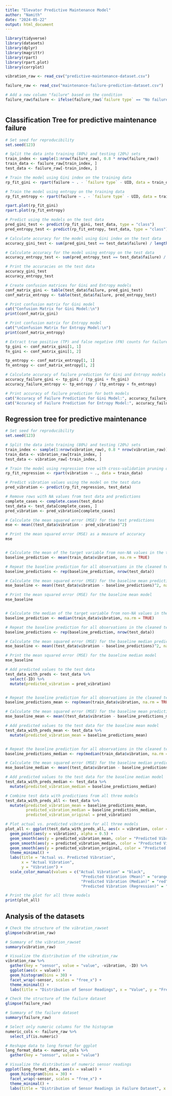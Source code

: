 ---
title: "Elevator Predictive Maintenance Model"
author: "Namith"
date: "2024-05-22"
output: html_document
---

```{r setup, include=FALSE}
library(tidyverse)
library(datasets) 
library(dplyr)
library(magrittr)
library(rpart)
library(rpart.plot)
library(corrplot)

vibration_raw <- read_csv("predictive-maintenance-dataset.csv")

failure_raw <- read_csv("maintenance-failure-prediction-dataset.csv")

# Add a new column "failure" based on the condition
failure_raw$failure <- ifelse(failure_raw$`failure type` == "No failure", "no failure", "failure")



```


## Classification Tree for predictive maintenance failure

```{r failureginivsentropy}

# Set seed for reproducibility
set.seed(123)

# Split the data into training (80%) and testing (20%) sets
train_index <- sample(1:nrow(failure_raw), 0.8 * nrow(failure_raw))
train_data <- failure_raw[train_index, ]
test_data <- failure_raw[-train_index, ]

# Train the model using Gini index on the training data
rp_fit_gini <- rpart(failure ~ . - `failure type` - UID, data = train_data, parms = list(split = "gini"))

# Train the model using entropy on the training data
rp_fit_entropy <- rpart(failure ~ . - `failure type` - UID, data = train_data, parms = list(split = "information"))

rpart.plot(rp_fit_gini)
rpart.plot(rp_fit_entropy)

# Predict using the models on the test data
pred_gini_test <- predict(rp_fit_gini, test_data, type = "class")
pred_entropy_test <- predict(rp_fit_entropy, test_data, type = "class")

# Calculate accuracy for the model using Gini index on the test data
accuracy_gini_test <- sum(pred_gini_test == test_data$failure) / length(test_data$failure)

# Calculate accuracy for the model using entropy on the test data
accuracy_entropy_test <- sum(pred_entropy_test == test_data$failure) / length(test_data$failure)

# Print the accuracies on the test data
accuracy_gini_test
accuracy_entropy_test

# Create confusion matrices for Gini and Entropy models
conf_matrix_gini <- table(test_data$failure, pred_gini_test)
conf_matrix_entropy <- table(test_data$failure, pred_entropy_test)

# Print confusion matrix for Gini model
cat("Confusion Matrix for Gini Model:\n")
print(conf_matrix_gini)

# Print confusion matrix for Entropy model
cat("\nConfusion Matrix for Entropy Model:\n")
print(conf_matrix_entropy)

# Extract true positive (TP) and false negative (FN) counts for failure prediction
tp_gini <- conf_matrix_gini[1, 1]
fn_gini <- conf_matrix_gini[1, 2]

tp_entropy <- conf_matrix_entropy[1, 1]
fn_entropy <- conf_matrix_entropy[1, 2]

# Calculate accuracy of failure prediction for Gini and Entropy models
accuracy_failure_gini <- tp_gini / (tp_gini + fn_gini)
accuracy_failure_entropy <- tp_entropy / (tp_entropy + fn_entropy)

# Print accuracy of failure prediction for both models
cat("Accuracy of Failure Prediction for Gini Model:", accuracy_failure_gini, "\n")
cat("Accuracy of Failure Prediction for Entropy Model:", accuracy_failure_entropy, "\n")


```





## Regression tree for predictive maintenance

```{r vibration}

# Set seed for reproducibility
set.seed(123)

# Split the data into training (80%) and testing (20%) sets
train_index <- sample(1:nrow(vibration_raw), 0.8 * nrow(vibration_raw))
train_data <- vibration_raw[train_index, ]
test_data <- vibration_raw[-train_index, ]

# Train the model using regression tree with cross-validation pruning on the training data
rp_fit_regression <- rpart(vibration ~ ., data = train_data)

# Predict vibration values using the model on the test data
pred_vibration <- predict(rp_fit_regression, test_data)

# Remove rows with NA values from test data and predictions
complete_cases <- complete.cases(test_data)
test_data <- test_data[complete_cases, ]
pred_vibration <- pred_vibration[complete_cases]

# Calculate the mean squared error (MSE) for the test predictions
mse <- mean((test_data$vibration - pred_vibration)^2)

# Print the mean squared error (MSE) as a measure of accuracy
mse


# Calculate the mean of the target variable from non-NA values in the training data
baseline_prediction <- mean(train_data$vibration, na.rm = TRUE) 

# Repeat the baseline prediction for all observations in the cleaned test data
baseline_predictions <- rep(baseline_prediction, nrow(test_data))

# Calculate the mean squared error (MSE) for the baseline mean predictions
mse_baseline <- mean((test_data$vibration - baseline_predictions)^2, na.rm = TRUE)

# Print the mean squared error (MSE) for the baseline mean model
mse_baseline


# Calculate the median of the target variable from non-NA values in the training data
baseline_prediction <- median(train_data$vibration, na.rm = TRUE) 

# Repeat the baseline prediction for all observations in the cleaned test data
baseline_predictions <- rep(baseline_prediction, nrow(test_data))

# Calculate the mean squared error (MSE) for the baseline median predictions
mse_baseline <- mean((test_data$vibration - baseline_predictions)^2, na.rm = TRUE)

# Print the mean squared error (MSE) for the baseline median model
mse_baseline

# Add predicted values to the test data
test_data_with_preds <- test_data %>%
  select(-ID) %>%
  mutate(predicted_vibration = pred_vibration)


# Repeat the baseline prediction for all observations in the cleaned test data
baseline_predictions_mean <- rep(mean(train_data$vibration, na.rm = TRUE), nrow(test_data))

# Calculate the mean squared error (MSE) for the baseline mean predictions
mse_baseline_mean <- mean((test_data$vibration - baseline_predictions_mean)^2, na.rm = TRUE)

# Add predicted values to the test data for the baseline mean model
test_data_with_preds_mean <- test_data %>%
  mutate(predicted_vibration_mean = baseline_predictions_mean)


# Repeat the baseline prediction for all observations in the cleaned test data
baseline_predictions_median <- rep(median(train_data$vibration, na.rm = TRUE), nrow(test_data))

# Calculate the mean squared error (MSE) for the baseline median predictions
mse_baseline_median <- mean((test_data$vibration - baseline_predictions_median)^2, na.rm = TRUE)

# Add predicted values to the test data for the baseline median model
test_data_with_preds_median <- test_data %>%
  mutate(predicted_vibration_median = baseline_predictions_median)

# Combine test data with predictions from all three models
test_data_with_preds_all <- test_data %>%
  mutate(predicted_vibration_mean = baseline_predictions_mean,
         predicted_vibration_median = baseline_predictions_median,
         predicted_vibration_original = pred_vibration)

# Plot actual vs. predicted vibration for all three models
plot_all <- ggplot(test_data_with_preds_all, aes(x = vibration, color = "Actual Vibration")) +
  geom_point(aes(y = vibration), alpha = 0.5) +
  geom_smooth(aes(y = predicted_vibration_mean, color = "Predicted Vibration (Mean)"), method = "lm", se = FALSE) +
  geom_smooth(aes(y = predicted_vibration_median, color = "Predicted Vibration (Median)"), method = "lm", se = FALSE) +
  geom_smooth(aes(y = predicted_vibration_original, color = "Predicted Vibration (Regression)"), method = "lm", se = FALSE) +
  theme_minimal() +
  labs(title = "Actual vs. Predicted Vibration",
       x = "Actual Vibration",
       y = "Vibration") +
  scale_color_manual(values = c("Actual Vibration" = "black", 
                                 "Predicted Vibration (Mean)" = "orange", 
                                 "Predicted Vibration (Median)" = "red",
                                 "Predicted Vibration (Regression)" = "blue"))

# Print the plot for all three models
print(plot_all)

```



## Analysis of the datasets

```{r datasetanalysis}

# Check the structure of the vibration_rawset
glimpse(vibration_raw)

# Summary of the vibration_rawset
summary(vibration_raw)

# Visualize the distribution of the vibration_raw
vibration_raw %>%
  gather(key = "sensor", value = "value", -vibration, -ID) %>%
  ggplot(aes(x = value)) +
  geom_histogram(bins = 30) +
  facet_wrap(~sensor, scales = "free_x") +
  theme_minimal() +
  labs(title = "Distribution of Sensor Readings", x = "Value", y = "Frequency")

# Check the structure of the failure dataset
glimpse(failure_raw)

# Summary of the failure dataset
summary(failure_raw)

# Select only numeric columns for the histogram
numeric_cols <- failure_raw %>%
  select_if(is.numeric)

# Reshape data to long format for ggplot
long_format_data <- numeric_cols %>%
  gather(key = "sensor", value = "value")

# Visualize the distribution of numeric sensor readings
ggplot(long_format_data, aes(x = value)) +
  geom_histogram(bins = 30) +
  facet_wrap(~sensor, scales = "free_x") +
  theme_minimal() +
  labs(title = "Distribution of Sensor Readings in Failure Dataset", x = "Value", y = "Frequency")


```

